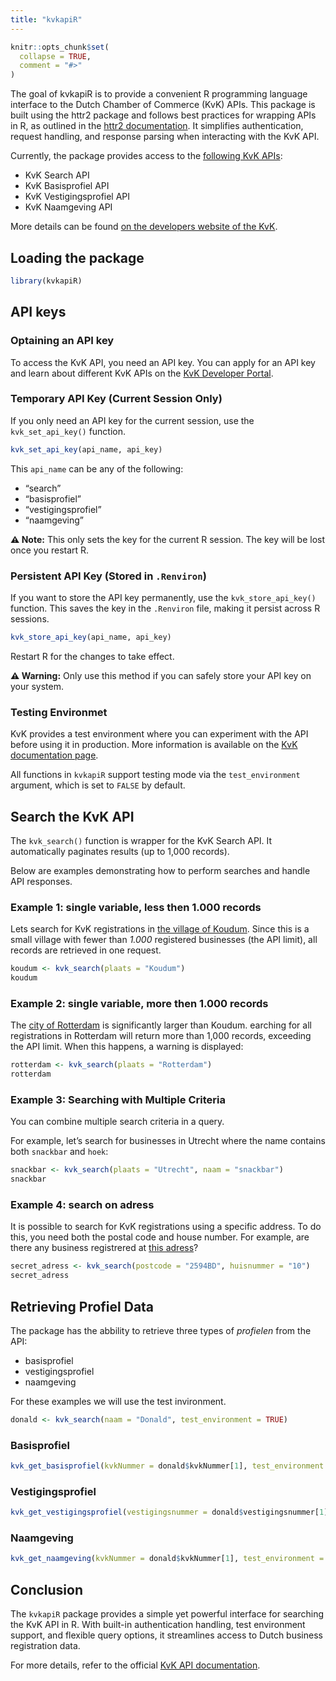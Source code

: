 ```yaml
---
title: "kvkapiR"
---
```


```r
knitr::opts_chunk$set(
  collapse = TRUE,
  comment = "#>"
)
```

The goal of kvkapiR is to provide a convenient R programming language interface to the Dutch Chamber of Commerce (KvK) APIs. This package is built using the httr2 package and follows best practices for wrapping APIs in R, as outlined in the [httr2 documentation](https://httr2.r-lib.org/articles/wrapping-apis.html). It simplifies authentication, request handling, and response parsing when interacting with the KvK API.

Currently, the package provides access to the [following KvK APIs](https://developers.kvk.nl/documentation#available-apis):

* KvK Search API
* KvK Basisprofiel API
* KvK Vestigingsprofiel API
* KvK Naamgeving API

More details can be found [on the developers website of the KvK](https://developers.kvk.nl/apis).


## Loading the package

```r
library(kvkapiR)
```

## API keys

### Optaining an API key

To access the KvK API, you need an API key. You can apply for an API key and learn about different KvK APIs on the [KvK Developer Portal](https://developers.kvk.nl/apply-for-apis?step=api-overview).

### Temporary API Key (Current Session Only)

If you only need an API key for the current session, use the `kvk_set_api_key()` function. 

``` r
kvk_set_api_key(api_name, api_key)
```

This `api_name` can be any of the following:

* "search"
* "basisprofiel"
* "vestigingsprofiel"
* "naamgeving"

**⚠️ Note:** This only sets the key for the current R session. The key will be lost once you restart R.

### Persistent API Key (Stored in `.Renviron`)

If you want to store the API key permanently, use the `kvk_store_api_key()` function. This saves the key in the `.Renviron` file, making it persist across R sessions.

``` r
kvk_store_api_key(api_name, api_key)
```
Restart R for the changes to take effect.

**⚠️ Warning:** Only use this method if you can safely store your API key on your system.

### Testing Environmet

KvK provides a test environment where you can experiment with the API before using it in production. More information is available on the [KvK documentation page](https://developers.kvk.nl/apply-for-apis?step=api-overview).

All functions in `kvkapiR` support testing mode via the `test_environment` argument, which is set to `FALSE` by default.

## Search the KvK API

The `kvk_search()` function is wrapper for the KvK Search API. It automatically paginates results (up to 1,000 records).

Below are examples demonstrating how to perform searches and handle API responses.

### Example 1: single variable, less then 1.000 records

Lets search for KvK registrations in [the village of Koudum](https://nl.wikipedia.org/wiki/Koudum). Since this is a small village with fewer than *1.000* registered businesses (the API limit), all records are retrieved in one request.

```r
koudum <- kvk_search(plaats = "Koudum")
koudum
```

### Example 2: single variable, more then 1.000 records

The [city of Rotterdam](https://nl.wikipedia.org/wiki/Rotterdam) is significantly larger than Koudum. earching for all registrations in Rotterdam will return more than 1,000 records, exceeding the API limit. 
When this happens, a warning is displayed:

```r
rotterdam <- kvk_search(plaats = "Rotterdam")
rotterdam
```

### Example 3: Searching with Multiple Criteria

You can combine multiple search criteria in a query.

For example, let's search for businesses in Utrecht where the name contains both `snackbar` and `hoek`:

```r
snackbar <- kvk_search(plaats = "Utrecht", naam = "snackbar")
snackbar
```

### Example 4: search on adress

It is possible to search for KvK registrations using a specific address. To do this, you need both the postal code and house number.
For example, are there any business registrered at [this adress](https://maps.app.goo.gl/KJhYVDH3fV8cxWJ2A)? 

```r
secret_adress <- kvk_search(postcode = "2594BD", huisnummer = "10")
secret_adress
```

## Retrieving Profiel Data

The package has the abbility to retrieve three types of *profielen* from the API:

* basisprofiel
* vestigingsprofiel
* naamgeving

For these examples we will use the test invironment.

```r
donald <- kvk_search(naam = "Donald", test_environment = TRUE)
```


### Basisprofiel

```r
kvk_get_basisprofiel(kvkNummer = donald$kvkNummer[1], test_environment = TRUE)
```


### Vestigingsprofiel


```r
kvk_get_vestigingsprofiel(vestigingsnummer = donald$vestigingsnummer[1], test_environment = TRUE)
```

### Naamgeving

```r
kvk_get_naamgeving(kvkNummer = donald$kvkNummer[1], test_environment = TRUE)
```


## Conclusion

The `kvkapiR` package provides a simple yet powerful interface for searching the KvK API in R. With built-in authentication handling, test environment support, and flexible query options, it streamlines access to Dutch business registration data.

For more details, refer to the official [KvK API documentation](https://developers.kvk.nl/apis).
